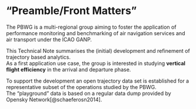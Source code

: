 # "Preamble/Front Matters" {.unnumbered}

The PBWG is a multi-regional group aiming to foster the application of performance monitoring and benchmarking of air navigation services and air transport under the ICAO GANP.

This Technical Note summarises the (initial) development and refinement of trajectory based analytics.\
As a first application use case, the group is interested in studying **vertical flight efficiency** in the arrival and departure phase.

To support the development an open trajectory data set is established for a representative subset of the operations studied by the PBWG.\
The "playground" data is based on a regular data dump provided by Opensky Network[@schaeferosn2014].
